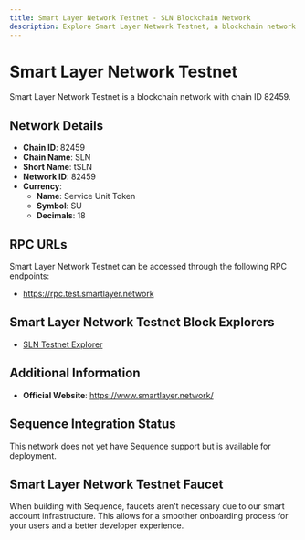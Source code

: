 ```yaml
--- 
title: Smart Layer Network Testnet - SLN Blockchain Network
description: Explore Smart Layer Network Testnet, a blockchain network with chain ID 82459. Learn about its native currency, Service Unit Token, and how to interact with the network.
---
```


# Smart Layer Network Testnet

Smart Layer Network Testnet is a blockchain network with chain ID 82459.

## Network Details

- **Chain ID**: 82459
- **Chain Name**: SLN
- **Short Name**: tSLN
- **Network ID**: 82459
- **Currency**: 
  - **Name**: Service Unit Token
  - **Symbol**: SU
  - **Decimals**: 18

## RPC URLs

Smart Layer Network Testnet can be accessed through the following RPC endpoints:

- https://rpc.test.smartlayer.network

## Smart Layer Network Testnet Block Explorers

- [SLN Testnet Explorer](https://explorer.test.smartlayer.network)

## Additional Information

- **Official Website**: https://www.smartlayer.network/

## Sequence Integration Status

This network does not yet have Sequence support but is available for deployment.

## Smart Layer Network Testnet Faucet

When building with Sequence, faucets aren't necessary due to our smart account infrastructure. This allows for a smoother onboarding process for your users and a better developer experience.
